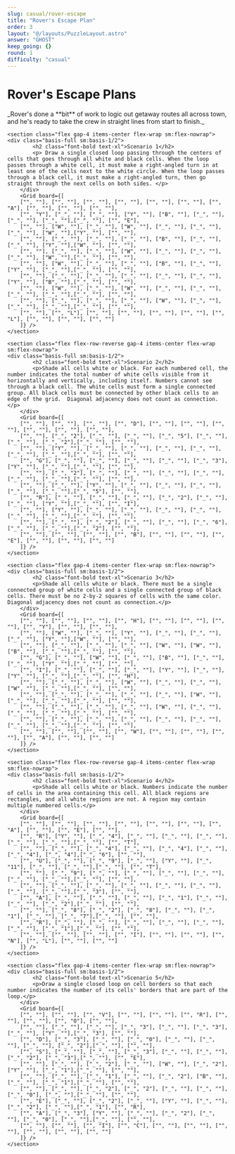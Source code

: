 ```yaml
---
slug: casual/rover-escape
title: "Rover's Escape Plan"
order: 3
layout: "@/layouts/PuzzleLayout.astro"
answer: "GHOST"
keep_going: {}
round: 1
difficulty: "casual"
---
```



# Rover's Escape Plans

<div class="grid gap-10" style={{fontFamily: "DM Mono, sans-serif"}}>
_Rover's done a **bit** of work to logic out getaway routes all across town, and he's ready to take the crew in straight lines from start to finish._

    <section class="flex gap-4 items-center flex-wrap sm:flex-nowrap">
    <div class="basis-full sm:basis-1/2">
            <h2 class="font-bold text-xl">Scenario 1</h2>
            <p> Draw a single closed loop passing through the centers of cells that goes through all white and black cells. When the loop passes through a white cell, it must make a right-angled turn in at least one of the cells next to the white circle. When the loop passes through a black cell, it must make a right-angled turn, then go straight through the next cells on both sides. </p>
        </div>
        <Grid board={[
        ["", ""], ["", ""], ["", ""], ["", ""], ["", ""], ["", ""], ["", "A"], ["", ""], ["", ""], ["", ""],
        ["", "Y"], ["_", ""], ["_", ""], ["Y", ""], ["B", ""], ["_", ""], ["_", ""], ["_", ""],["_", ""], ["", "E"],
        ["", ""], ["W", ""], ["_", ""], ["W", ""], ["_", ""], ["_", ""], ["_", ""], ["W", ""],["Y", ""], ["", ""],
        ["", ""], ["_", ""], ["_", ""], ["_", ""], ["B", ""], ["_", ""], ["_", ""], ["Y", ""],["W", ""], ["", ""],
        ["", ""], ["_", ""], ["_", ""], ["W", ""], ["_", ""], ["_", ""], ["_", ""], ["W", ""],["_", ""], ["", ""],
        ["", ""], ["W", ""], ["_", ""], ["_", ""], ["B", ""], ["_", ""], ["Y", ""], ["_", ""],["_", ""], ["", ""],
        ["", ""], ["_", ""], ["_", ""], ["_", ""], ["_", ""], ["_", ""], ["Y", ""], ["B", ""],["_", ""], ["", ""],
        ["", ""], ["W", ""], ["_", ""], ["W", ""], ["_", ""], ["_", ""], ["_", ""], ["_", ""],["_", ""], ["", ""],
        ["", ""], ["_", ""], ["_", ""], ["_", ""], ["W", ""], ["_", ""], ["_", ""], ["_", ""],["_", ""], ["", ""],
        ["", ""], ["", "L"], ["", ""], ["", ""], ["", ""], ["", ""], ["", "L"], ["", ""], ["", ""], ["", ""]
        ]} />
    </section>

    <section class="flex flex-row-reverse gap-4 items-center flex-wrap sm:flex-nowrap">
    <div class="basis-full sm:basis-1/2">
            <h2 class="font-bold text-xl">Scenario 2</h2>
            <p>Shade all cells white or black. For each numbered cell, the number indicates the total number of white cells visible from it horizontally and vertically, including itself. Numbers cannot see through a black cell. The white cells must form a single connected group. All black cells must be connected by other black cells to an edge of the grid.  Diagonal adjacency does not count as connection.</p>
        </div>
        <Grid board={[
        ["", ""], ["", ""], ["", ""], ["", "D"], ["", ""], ["", ""], ["", ""], ["", ""], ["", ""], ["", ""],
        ["", ""], ["_", "2"], ["_", ""], ["_", ""], ["_", "5"], ["_", ""], ["_", ""], ["_", "2"],["_", ""], ["", ""],
        ["", ""], ["Y", ""], ["_", ""], ["_", ""], ["_", ""], ["_", ""], ["_", ""], ["_", ""],["_", ""], ["", ""],
        ["", "G"], ["_", ""], ["_", ""], ["_", ""], ["_", ""], ["_", "3"], ["Y", ""], ["_", ""],["_", ""], ["", ""],
        ["", ""], ["_", "2"], ["_", ""], ["_", ""], ["_", ""], ["_", ""], ["_", ""], ["_", ""],["_", ""], ["", ""],
        ["", ""], ["_", ""], ["Y", ""], ["_", ""], ["_", ""], ["_", ""], ["_", ""], ["_", ""],["_", "5"], ["", ""],
        ["", "R"], ["_", ""], ["_", ""], ["_", ""], ["_", "2"], ["_", ""], ["_", ""], ["Y", ""],["_", ""], ["", "I"],
        ["", ""], ["Y", ""], ["_", ""], ["_", ""], ["_", ""], ["_", ""], ["_", ""], ["_", ""],["_", ""], ["", ""],
        ["", ""], ["_", ""], ["_", "2"], ["_", ""], ["_", ""], ["_", "6"], ["_", ""], ["_", ""],["_", "2"], ["", ""],
        ["", ""], ["", ""], ["", ""], ["", "B"], ["", ""], ["", ""], ["", "E"], ["", ""], ["", ""], ["", ""]
        ]} />
    </section>

    <section class="flex gap-4 items-center flex-wrap sm:flex-nowrap">
    <div class="basis-full sm:basis-1/2">
            <h2 class="font-bold text-xl">Scenario 3</h2>
            <p>Shade all cells white or black. There must be a single connected group of white cells and a single connected group of black cells. There must be no 2-by-2 squares of cells with the same color.  Diagonal adjacency does not count as connection.</p>
        </div>
        <Grid board={[
        ["", ""], ["", ""], ["", ""], ["", "H"], ["", ""], ["", ""], ["", ""], ["", "Y"], ["", ""], ["", ""],
        ["", ""], ["W", ""], ["_", ""], ["Y", ""], ["_", ""], ["_", ""], ["_", ""], ["Y", ""],["W", ""], ["", ""],
        ["", ""], ["_", ""], ["_", ""], ["_", ""], ["W", ""], ["W", ""], ["B", ""], ["_", ""],["_", ""], ["", ""],
        ["", "G"], ["_", ""], ["W", ""], ["_", ""], ["B", ""], ["_", ""], ["_", ""], ["Y", ""],["_", ""], ["", ""],
        ["", "I"], ["_", ""], ["_", ""], ["_", ""], ["Y", ""], ["_", ""], ["Y", ""], ["_", ""],["_", ""], ["", "H"],
        ["", ""], ["_", ""], ["_", ""], ["W", ""], ["_", ""], ["_", ""], ["W", ""], ["_", ""],["_", ""], ["", ""],
        ["", ""], ["_", ""], ["_", ""], ["_", ""], ["_", ""], ["W", ""], ["_", ""], ["_", ""],["_", ""], ["", ""],
        ["", ""], ["_", ""], ["_", ""], ["_", ""], ["W", ""], ["_", ""], ["_", ""], ["_", ""],["_", ""], ["", ""],
        ["", ""], ["_", ""], ["_", ""], ["_", ""], ["_", ""], ["_", ""], ["_", ""], ["_", ""],["_", ""], ["", ""],
        ["", ""], ["", ""], ["", ""], ["", "W"], ["", ""], ["", ""], ["", ""], ["", "A"], ["", ""], ["", ""]
        ]} />
    </section>

    <section class="flex flex-row-reverse gap-4 items-center flex-wrap sm:flex-nowrap">
    <div class="basis-full sm:basis-1/2">
            <h2 class="font-bold text-xl">Scenario 4</h2>
            <p>Shade all cells white or black. Numbers indicate the number of cells in the area containing this cell. All black regions are rectangles, and all white regions are not. A region may contain multiple numbered cells.</p>
        </div>
        <Grid board={[
        ["", ""], ["", ""], ["", ""], ["", ""], ["", ""], ["", ""], ["", "A"], ["", ""], ["", "E"], ["", ""],
        ["", "R"], ["Y", ""], ["_", "4"], ["_", ""], ["_", ""], ["_", ""], ["_", ""], ["_", ""],["_", ""], ["", "T"],
        ["", ""], ["_", ""], ["_", "4"], ["_", ""], ["_", "4"], ["_", ""], ["_", "4"], ["_", "4"],["_", "6"], ["", ""],
        ["", "U"], ["_", ""], ["_", "9"], ["_", ""], ["Y", ""], ["_", "11"], ["_", ""], ["_", ""],["_", ""], ["", "T"],
        ["", ""], ["_", "9"], ["_", ""], ["_", ""], ["_", ""], ["_", ""], ["_", ""], ["_", ""],["_", ""], ["", ""],
        ["", ""], ["_", ""], ["_", ""], ["_", ""], ["_", ""], ["_", ""], ["_", ""], ["_", ""],["_", "3"], ["", ""],
        ["", "A"], ["_", ""], ["_", ""], ["_", ""], ["_", "1"], ["_", ""], ["_", ""], ["_", "2"],["_", ""], ["", ""],
        ["", ""], ["_", "8"], ["_", "2"], ["_", "8"], ["_", ""], ["_", "1"], ["_", ""], ["_", "7"],["_", ""], ["", ""],
        ["", "R"], ["_", ""], ["_", ""], ["_", ""], ["_", ""], ["_", ""], ["_", ""], ["_", "1"],["_", ""], ["", ""],
        ["", ""], ["", ""], ["", ""], ["", "I"], ["", ""], ["", ""], ["", "N"], ["", "L"], ["", ""], ["", ""]
        ]} />
    </section>

    <section class="flex gap-4 items-center flex-wrap sm:flex-nowrap">
    <div class="basis-full sm:basis-1/2">
            <h2 class="font-bold text-xl">Scenario 5</h2>
            <p>Draw a single closed loop on cell borders so that each number indicates the number of its cells' borders that are part of the loop.</p>
        </div>
        <Grid board={[
        ["", ""], ["", ""], ["", "V"], ["", ""], ["", ""], ["", "R"], ["", ""], ["", ""], ["", "O"], ["", ""],
        ["", ""], ["_", ""], ["_", ""], ["_", "3"], ["_", ""], ["_", "3"], ["_", ""], ["Y", ""],["_", "3"], ["", ""],
        ["", "D"], ["_", "3"], ["_", ""], ["_", "0"], ["_", ""], ["_", ""], ["_", ""], ["_", "2"],["_", ""], ["", ""],
        ["", "S"], ["_", ""], ["_", ""], ["_", "3"], ["_", ""], ["_", ""], ["_", "2"], ["_", "3"],["_", ""], ["", "E"],
        ["", ""], ["_", ""], ["_", "2"], ["_", ""], ["W", ""], ["_", "2"], ["Y", ""], ["_", "1"],["_", ""], ["", ""],
        ["", ""], ["_", ""], ["_", "1"], ["_", ""], ["_", "2"], ["B", ""], ["_", ""], ["_", "1"],["_", ""], ["", ""],
        ["", ""], ["_", ""], ["_", "2"], ["_", "2"], ["_", ""], ["_", ""], ["_", "0"], ["_", ""],["_", ""], ["", ""],
        ["", "E"], ["_", ""], ["_", "2"], ["_", ""], ["Y", ""], ["_", ""], ["_", "2"], ["_", ""],["_", "1"], ["", "R"],
        ["", "A"], ["_", "3"], ["Y", ""], ["_", ""], ["_", "2"], ["_", ""], ["_", "0"], ["_", ""],["_", ""], ["", ""],
        ["", ""], ["", ""], ["", "I"], ["", "C"], ["", ""], ["", ""], ["", ""], ["", ""], ["", ""], ["", ""]
        ]} />
    </section>

</div>